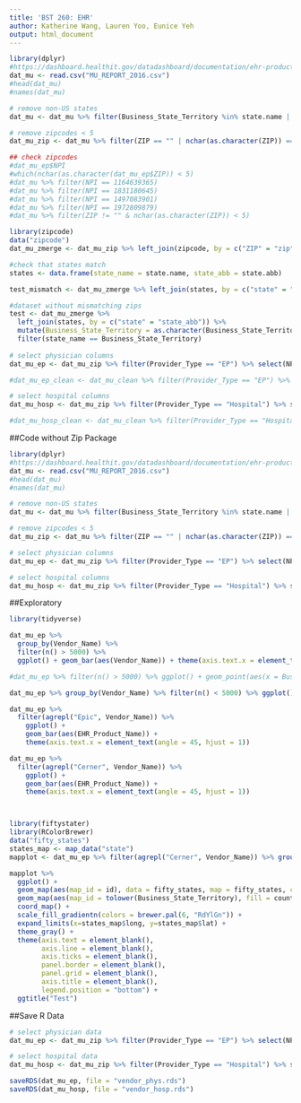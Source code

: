 ```yaml
---
title: 'BST 260: EHR'
author: Katherine Wang, Lauren Yoo, Eunice Yeh
output: html_document
---
```



```r
library(dplyr)
#https://dashboard.healthit.gov/datadashboard/documentation/ehr-products-mu-attestation-data-documentation.php
dat_mu <- read.csv("MU_REPORT_2016.csv")
#head(dat_mu)
#names(dat_mu)

# remove non-US states
dat_mu <- dat_mu %>% filter(Business_State_Territory %in% state.name |   Business_State_Territory == "District Of Columbia")

# remove zipcodes < 5
dat_mu_zip <- dat_mu %>% filter(ZIP == "" | nchar(as.character(ZIP)) == 5)

## check zipcodes
#dat_mu_ep$NPI
#which(nchar(as.character(dat_mu_ep$ZIP)) < 5)
#dat_mu %>% filter(NPI == 1164639365)
#dat_mu %>% filter(NPI == 1831180645)
#dat_mu %>% filter(NPI == 1497083901)
#dat_mu %>% filter(NPI == 1972809879)
#dat_mu %>% filter(ZIP != "" & nchar(as.character(ZIP)) < 5)

library(zipcode)
data("zipcode")
dat_mu_zmerge <- dat_mu_zip %>% left_join(zipcode, by = c("ZIP" = "zip"))

#check that states match
states <- data.frame(state_name = state.name, state_abb = state.abb)

test_mismatch <- dat_mu_zmerge %>% left_join(states, by = c("state" = "state_abb")) %>% mutate(Business_State_Territory = as.character(Business_State_Territory)) %>% filter(state_name != Business_State_Territory) %>% select(state_name, Business_State_Territory, Provider_Type)

#dataset without mismatching zips
test <- dat_mu_zmerge %>%
  left_join(states, by = c("state" = "state_abb")) %>% 
  mutate(Business_State_Territory = as.character(Business_State_Territory)) %>%
  filter(state_name == Business_State_Territory)
  
# select physician columns
dat_mu_ep <- dat_mu_zip %>% filter(Provider_Type == "EP") %>% select(NPI, Business_State_Territory, ZIP, Specialty, Program_Type, Provider_Stage_Number, Vendor_Name, EHR_Product_Name, Product_Classification, Product_Setting)

#dat_mu_ep_clean <- dat_mu_clean %>% filter(Provider_Type == "EP") %>% select(NPI, city, state, ZIP, longitude, latitude, Specialty, Program_Type, Provider_Stage_Number, Vendor_Name, EHR_Product_Name, Product_Classification, Product_Setting)

# select hospital columns
dat_mu_hosp <- dat_mu_zip %>% filter(Provider_Type == "Hospital") %>% select(NPI, CCN, Business_State_Territory, ZIP, Hospital_Type, Program_Type, Provider_Stage_Number, Vendor_Name, EHR_Product_Name, Product_Classification, Product_Setting)

#dat_mu_hosp_clean <- dat_mu_clean %>% filter(Provider_Type == "Hospital") %>% select(NPI, city, state, ZIP, longitude, latitude, Specialty, Program_Type, Provider_Stage_Number, Vendor_Name, EHR_Product_Name, Product_Classification, Product_Setting)

```

##Code without Zip Package
```r
library(dplyr)
#https://dashboard.healthit.gov/datadashboard/documentation/ehr-products-mu-attestation-data-documentation.php
dat_mu <- read.csv("MU_REPORT_2016.csv")
#head(dat_mu)
#names(dat_mu)

# remove non-US states
dat_mu <- dat_mu %>% filter(Business_State_Territory %in% state.name |   Business_State_Territory == "District Of Columbia")

# remove zipcodes < 5
dat_mu_zip <- dat_mu %>% filter(ZIP == "" | nchar(as.character(ZIP)) == 5)

# select physician columns
dat_mu_ep <- dat_mu_zip %>% filter(Provider_Type == "EP") %>% select(NPI, Business_State_Territory, ZIP, Specialty, Program_Type, Provider_Stage_Number, Vendor_Name, EHR_Product_Name, Product_Classification, Product_Setting)

# select hospital columns
dat_mu_hosp <- dat_mu_zip %>% filter(Provider_Type == "Hospital") %>% select(NPI, CCN, Business_State_Territory, ZIP, Hospital_Type, Program_Type, Provider_Stage_Number, Vendor_Name, EHR_Product_Name, Product_Classification, Product_Setting)
```

##Exploratory
```r
library(tidyverse)

dat_mu_ep %>% 
  group_by(Vendor_Name) %>% 
  filter(n() > 5000) %>% 
  ggplot() + geom_bar(aes(Vendor_Name)) + theme(axis.text.x = element_text(angle = 90, hjust = 1))

#dat_mu_ep %>% filter(n() > 5000) %>% ggplot() + geom_point(aes(x = Business_State_Territory, y = Vendor_Name, color = Vendor_Name))

dat_mu_ep %>% group_by(Vendor_Name) %>% filter(n() < 5000) %>% ggplot() + geom_bar(aes(Vendor_Name))

dat_mu_ep %>% 
  filter(agrepl("Epic", Vendor_Name)) %>% 
    ggplot() + 
    geom_bar(aes(EHR_Product_Name)) + 
    theme(axis.text.x = element_text(angle = 45, hjust = 1))

dat_mu_ep %>% 
  filter(agrepl("Cerner", Vendor_Name)) %>% 
    ggplot() + 
    geom_bar(aes(EHR_Product_Name)) + 
    theme(axis.text.x = element_text(angle = 45, hjust = 1))



library(fiftystater)
library(RColorBrewer)
data("fifty_states")
states_map <- map_data("state")
mapplot <- dat_mu_ep %>% filter(agrepl("Cerner", Vendor_Name)) %>% group_by(Business_State_Territory) %>% summarize(count = n()) 

mapplot %>% 
  ggplot() +
  geom_map(aes(map_id = id), data = fifty_states, map = fifty_states, color="grey50", fill="grey90") +
  geom_map(aes(map_id = tolower(Business_State_Territory), fill = count), map = fifty_states, color="grey50") +
  coord_map() +
  scale_fill_gradientn(colors = brewer.pal(6, "RdYlGn")) +
  expand_limits(x=states_map$long, y=states_map$lat) +
  theme_gray() +
  theme(axis.text = element_blank(), 
        axis.line = element_blank(), 
        axis.ticks = element_blank(), 
        panel.border = element_blank(), 
        panel.grid = element_blank(), 
        axis.title = element_blank(),
        legend.position = "bottom") +
  ggtitle("Test")
```

##Save R Data
```r
# select physician data
dat_mu_ep <- dat_mu_zip %>% filter(Provider_Type == "EP") %>% select(NPI, Business_State_Territory, ZIP, Specialty, Program_Type, Provider_Stage_Number, Vendor_Name, EHR_Product_Name, Product_Classification, Product_Setting)

# select hospital data
dat_mu_hosp <- dat_mu_zip %>% filter(Provider_Type == "Hospital") %>% select(NPI, CCN, Business_State_Territory, ZIP, Hospital_Type, Program_Type, Provider_Stage_Number, Vendor_Name, EHR_Product_Name, Product_Classification, Product_Setting)

saveRDS(dat_mu_ep, file = "vendor_phys.rds")
saveRDS(dat_mu_hosp, file = "vendor_hosp.rds")
```

